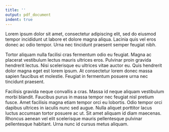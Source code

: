 ```yaml
---
title: ''
output: pdf_document
indent: true
---
```


\addcontentsline{toc}{section}{Acknowledgements}

\section*{Acknowledgements}

Lorem ipsum dolor sit amet, consectetur adipiscing elit, sed do eiusmod tempor incididunt ut labore et dolore magna aliqua. Lacinia quis vel eros donec ac odio tempor. Urna nec tincidunt praesent semper feugiat nibh.

Tortor aliquam nulla facilisi cras fermentum odio eu feugiat. Magna ac placerat vestibulum lectus mauris ultrices eros. Pulvinar proin gravida hendrerit lectus. Nisi scelerisque eu ultrices vitae auctor eu. Quis hendrerit dolor magna eget est lorem ipsum. At consectetur lorem donec massa sapien faucibus et molestie. Feugiat in fermentum posuere urna nec tincidunt praesent. 

Facilisis gravida neque convallis a cras. Massa id neque aliquam vestibulum morbi blandit. Faucibus purus in massa tempor nec feugiat nisl pretium fusce. Amet facilisis magna etiam tempor orci eu lobortis. Odio tempor orci dapibus ultrices in iaculis nunc sed augue. Nulla aliquet porttitor lacus luctus accumsan tortor posuere ac ut. Sit amet aliquam id diam maecenas. Rhoncus aenean vel elit scelerisque mauris pellentesque pulvinar pellentesque habitant. Urna nunc id cursus metus aliquam.


<!-- Thank you to: -->

<!-- Stéphane Verguet -->
<!-- Margaret McConnell -->
<!-- Jessica Cohen -->

<!-- Feedback from: -->

<!-- <!-- Sebastian Bauhoff (early ideas) -->
<!-- <!-- Kevin Croke (early ideas) --> 
<!-- <!-- Harvard Center for Population and Development Studies  --> 
<!-- <!-- David Canning (teaching and econometrics) --> 

<!-- Support from: -->

<!-- Jarvis Chen -->
<!-- Bruce Villineau -->
<!-- Matthew Boccuzzi -->
<!-- Claudette Agustin -->

<!-- Allison Conary -->
<!-- Barbara Heil -->

<!-- Friends at HSPH: -->
<!-- ... -->
<!-- Family: -->
<!-- Partner: -->


\newpage

\hspace{0pt}

\vfill

\begin{raggedright}

\emph{Dedicated to lorem ipsum...}

\end{raggedright}

\vfill

\hspace{0pt}
